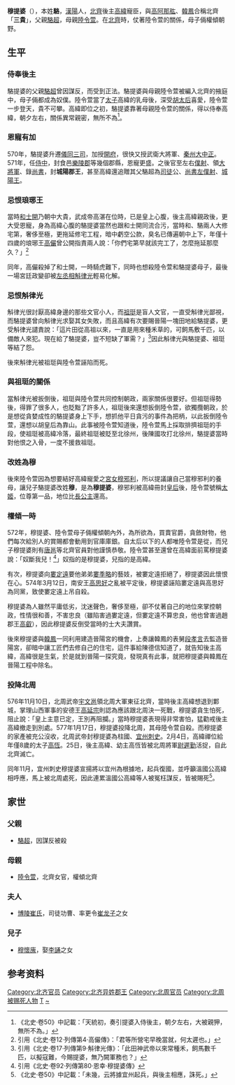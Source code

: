 '''穆提婆'''（{{bd|527年||577年|11月|catIdx=L}}），本姓'''駱'''，[[漢陽|漢陽]]人，[[北齊|北齊]]後主[[高緯|高緯]]寵臣，與[[高阿那肱|高阿那肱]]、[[韓鳳|韓鳳]]合稱北齊「'''三貴'''」，父親[[駱超|駱超]]，母親[[陸令萱|陸令萱]]。在[[北齊|北齊]]時，仗著陸令萱的關係，母子倆權傾朝野。

== 生平 ==
=== 侍奉後主 ===
駱提婆的父親[[駱超|駱超]]曾因謀反，而受到正法。駱提婆與母親陸令萱被編入北齊的掖庭中，母子倆都成為奴僕。陸令萱當了[[太子|太子]]高緯的乳母後，深受[[胡太后|胡太后]]喜愛，陸令萱一步登天，貴不可攀。高緯即位之初，駱提婆靠著母親陸令萱的關係，得以侍奉高緯，朝夕左右，關係異常親密，無所不為<ref>《北史‧卷50》中記載：「天統初，奏引提婆入侍後主，朝夕左右，大被親狎，無所不為。」</ref>。

=== 恩寵有加 ===
570年，駱提婆升遷[[儀同三司|儀同三司]]，加授[[開府|開府]]，很快又授武衛大將軍、[[秦州|秦州]][[大中正|大中正]]。571年，任[[侍中|侍中]]，封食邑[[樂陵郡|樂陵郡]]等幾個郡縣，恩寵更盛。之後官至左右[[僕射|僕射]]、領[[大將軍|大將軍]]、錄[[尚書|尚書]]，封'''城陽郡王'''，甚至高緯還追贈其父駱超為[[司徒|司徒]]公、[[尚書左僕射|尚書左僕射]]、[[城陽王|城陽王]]。

=== 忌恨琅琊王 ===
當時[[和士開|和士開]]乃朝中大貴，武成帝高湛在位時，已是皇上心腹，後主高緯親政後，更大受恩寵，身為高緯心腹的駱提婆當然也跟和士開同流合污，當時和、駱兩人大修宅第，奢侈至極，更拖延修宅工程，暗中虧空公款，臭名已傳遍朝中上下，年僅十四歲的琅琊王[[高儼|高儼]]曾公開指責兩人說：「你們宅第早就該完工了，怎麼拖延那麼久？」<ref>引用《北史‧卷12‧列傳第4‧高儼傳》：「君等所營宅早晚當就，何太遲也。」</ref>

同年，高儼殺掉了和士開，一時騎虎難下，同時也想殺陸令萱和駱提婆母子，最後一場宮廷政變卻被[[左丞相|左丞相]][[斛律光|斛律光]]輕易化解。

=== 忌恨斛律光 ===
斛律光很討厭高緯身邊的那些文官小人，而[[祖珽|祖珽]]是盲人文官，一直受斛律光鄙視，而駱提婆曾向斛律光求娶其女失敗，而且高緯有次要賜晉陽一塊田地給駱提婆，更受斛律光譴責說：「這片田從高祖以來，一直是用來種禾草的，可飼馬敷千匹，以備敵人來犯。現在給了駱提婆，豈不短缺了軍需？」<ref>引用《北史‧卷17‧列傳第9‧斛律光傳》：「此田神武帝以來常種禾，飼馬數千匹，以擬寇難，今賜提婆，無乃闕軍務也？」</ref>因此斛律光與駱提婆、祖珽等結了怨。

後來斛律光被祖珽與陸令萱誣陷而死。

=== 與祖珽的關係 ===
當斛律光被扳倒後，祖珽與陸令萱共同控制朝政，兩家關係很要好。但祖珽得勢後，得罪了很多人，也貶黜了許多人，祖珽後來還想扳倒陸令萱，欲獨攬朝政，於是想從貪婪成性的駱提婆身上下手，想抓他平日貪污的事件為把柄，以此扳倒陸令萱，還想以胡皇后為靠山。此事被陸令萱知道後，陸令萱馬上採取排擠祖珽的手段，使祖珽被高緯冷落，最終祖珽被貶至北徐州，後陳國攻打北徐州，駱提婆當時對他恨之入骨，一度不援救祖珽。

=== 改姓為穆 ===
後來陸令萱因為想要結好高緯寵愛之[[宮女|宮女]][[穆邪利|穆邪利]]，所以提議讓自己當穆邪利的養母，讓兒子駱提婆改姓'''穆'''，是為'''穆提婆'''，穆邪利被高緯冊封[[皇后|皇后]]後，陸令萱號稱[[太姬|太姬]]，位尊第一品，地位比[[長公主|長公主]]還高。

=== 權傾一時 ===
572年，穆提婆、陸令萱母子倆權傾朝內外，為所欲為，買賣官爵，貪斂財物，他們每次給別人的賞賜都會動用到官庫庫銀。自太后以下的人都唯陸令萱是從，而兒子穆提婆則有[[唐邕|唐邕]]等北齊官員對他謹慎恭敬。陸令萱甚至還曾在高緯面前罵穆提婆說：「奴斷我兒！<ref>引用《北史‧卷92‧列傳第80‧恩幸‧穆提婆傳》</ref>」奴指的是穆提婆，兒指的是高緯。

有次，穆提婆向[[婁定遠|婁定遠]]要他弟弟[[婁季略|婁季略]]的藝妓，被婁定遠拒絕了，穆提婆因此懷恨在心。574年3月12日，南安王[[高思好|高思好]]之亂被平定後，穆提婆誣陷婁定遠與高思好為同黨，致使婁定遠上吊自殺。

穆提婆為人雖然平庸低劣，沈迷聲色，奢侈至極，卻不仗著自己的地位來掌控朝政，性情很和善，不害忠良（雖陷害過婁定遠，但婁定遠不算忠良，他也曾害過趙郡王[[高叡|高叡]]），因此穆提婆反倒受當時的士大夫讚賞。

後來穆提婆與[[韓鳳|韓鳳]]一同利用建造晉陽宮的機會，上奏讓韓鳳的表舅[[段孝言|段孝言]]去監造晉陽宮，卻暗中讓工匠們去修自己的住宅，這件事給陳德信知道了，就告知後主高緯，高緯很是生氣，於是就到晉陽一探究竟，發現真有此事，就把穆提婆與韓鳳在晉陽工程中除名。

=== 投降北周 ===
576年11月10日，北周武帝[[宇文邕|宇文邕]]領北周大軍東征北齊，當時後主高緯想退到鄴城，掌理山西軍事的安德王[[高延宗|高延宗]]則認為應該跟北周決一死戰，穆提婆貪生怕死，阻止說：「皇上主意已定，王別再阻攔。」當時穆提婆表現得非常害怕，猛勸戒後主高緯撤走到別處。577年1月17日，穆提婆投降北周，其母陸令萱自殺。而穆提婆的家產被充公沒收，北周武帝封穆提婆為柱國、[[宜州|宜州]][[刺史|刺史]]。2月4日，高緯禪位給年僅8歲的太子[[高恆|高恆]]。25日，後主高緯、幼主高恆皆被北周將軍[[尉遲勤|尉遲勤]]活捉，自此北齊滅亡。

同年11月，宜州刺史穆提婆宣揚將以宜州為根據地，起兵復國，並呼籲溫國公高緯相呼應，馬上被北周處死，因此連累溫國公高緯等人被冤枉謀反，皆被賜死<ref>《北史‧卷50》中記載：「未幾，云將據宜州起兵，與後主相應，誅死。」</ref>。

== 家世 ==

=== 父親 ===
*[[駱超|駱超]]，因謀反被殺

=== 母親 ===
*[[陸令萱|陸令萱]]，北齊女官，權傾北齊

=== 夫人 ===
*[[博陵崔氏|博陵崔氏]]，司徒功曹、率更令[[崔龙子|崔龙子]]之女

=== 兒子 ===
*[[穆懷廆|穆懷廆]]，娶[[李诵_(北齐)|李誦]]之女

== 参考资料 ==
{{Reflist}}

{{DEFAULTSORT:M}}
[[Category:北齐官员|Category:北齐官员]]
[[Category:北齐异姓郡王|Category:北齐异姓郡王]]
[[Category:北周官员|Category:北周官员]]
[[Category:北周被赐死人物|Category:北周被赐死人物]]
[[Category:穆姓|T]]
[[Category:骆姓|~]]